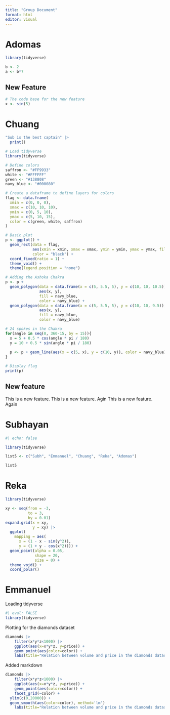 ```yaml
---
title: "Group Document"
format: html
editor: visual
---
```


# Adomas

```r
library(tidyverse)

b <- 2
a <- b*7

```

## New Feature

```r
# The code base for the new feature
x <- sin(5)
```

# Chuang

```r
"Sub is the best captain" |> 
  print()
```

```r
# Load tidyverse
library(tidyverse)

# Define colors
saffron <- "#FF9933"
white <- "#FFFFFF"
green <- "#138808"
navy_blue <- "#000080"

# Create a dataframe to define layers for colors
flag <- data.frame(
  xmin = c(0, 0, 0),
  xmax = c(10, 10, 10),
  ymin = c(0, 5, 10),
  ymax = c(5, 10, 15),
  color = c(green, white, saffron)
)

# Basic plot
p <- ggplot() +
  geom_rect(data = flag, 
            aes(xmin = xmin, xmax = xmax, ymin = ymin, ymax = ymax, fill = color),
            color = "black") +
  coord_fixed(ratio = 1) +
  theme_void() +
  theme(legend.position = "none")

# Adding the Ashoka Chakra
p <- p + 
  geom_polygon(data = data.frame(x = c(5, 5.5, 5), y = c(10, 10, 10.5)), 
               aes(x, y), 
               fill = navy_blue,
               color = navy_blue) +
  geom_polygon(data = data.frame(x = c(5, 5.5, 5), y = c(10, 10, 9.5)), 
               aes(x, y), 
               fill = navy_blue,
               color = navy_blue)

# 24 spokes in the Chakra
for(angle in seq(0, 360-15, by = 15)){
  x = 5 + 0.5 * cos(angle * pi / 180)
  y = 10 + 0.5 * sin(angle * pi / 180)
  
  p <- p + geom_line(aes(x = c(5, x), y = c(10, y)), color = navy_blue)
}

# Display flag
print(p)

```

## New feature
This is a new feature. 
This is a new feature. Agin
This is a new feature. Again

# Subhayan

```r

#| echo: false

library(tidyverse)

list5 <- c("Subh", "Emmanuel", "Chuang", "Reka", "Adomas")

list5
```

# Reka

```r
library(tidyverse)

xy <- seq(from = -3,
          to = 3, 
          by = 0.01)
expand.grid(x = xy,
            y = xy) |>
  ggplot(
    mapping = aes(
      x = (1 - x - sin(y^2)),
      y = (1 + y - cos(x^2)))) +
  geom_point(alpha = 0.05,
             shape = 20,
             size = 0) +
  theme_void() +
  coord_polar()
```

# Emmanuel

Loading tidyverse

```r
#| eval: FALSE
library(tidyverse)
```

Plotting for the diamonds dataset

```r
diamonds |> 
	filter(x*y*z<1000) |> 
	ggplot(aes(x=x*y*z, y=price)) + 
	geom_point(aes(color=color)) +
	labs(title="Relation between volume and price in the diamonds dataset (stratified on the color)", x="Volume of the diamond", y="Price of the diamond")
```

Added markdown

```r
diamonds |> 
	filter(x*y*z<1000) |> 
	ggplot(aes(x=x*y*z, y=price)) + 
	geom_point(aes(color=color)) +
	facet_grid(~color) +
  ylim(c(0,20000)) +
  geom_smooth(aes(color=color), method='lm')
	labs(title="Relation between volume and price in the diamonds dataset (stratified on the color)", x="Volume of the diamond", y="Price of the diamond")
```